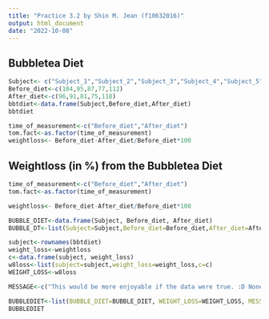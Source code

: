 ```yaml
---
title: "Practice 3.2 by Shin M. Jean (f10632016)"
output: html_document
date: "2022-10-08"
---
```


## **Bubbletea Diet**
```r
Subject<- c("Subject_1","Subject_2","Subject_3","Subject_4","Subject_5")
Before_diet<-c(104,95,87,77,112)
After_diet<-c(96,91,81,75,118)
bbtdiet<-data.frame(Subject,Before_diet,After_diet)
bbtdiet

time_of_measurement<-c("Before_diet","After_diet")
tom.fact<-as.factor(time_of_measurement)
weightloss<- Before_diet-After_diet/Before_diet*100

```
## **Weightloss (in %) from the Bubbletea Diet**

```r
time_of_measurement<-c("Before_diet","After_diet")
tom.fact<-as.factor(time_of_measurement)

weightloss<- Before_diet-After_diet/Before_diet*100

BUBBLE_DIET<-data.frame(Subject, Before_diet, After_diet)
BUBBLE_DT<-list(Subject=Subject,Before_diet=Before_diet,After_diet=After_diet)

subject<-rownames(bbtdiet)
weight_loss<-weightloss
c<-data.frame(subject, weight_loss)
w8loss<-list(subject=subject,weight_loss=weight_loss,c=c)
WEIGHT_LOSS<-w8loss

MESSAGE<-c("This would be more enjoyable if the data were true. :D Nonetheless, this is such a nice practice!")

BUBBLEDIET<-list(BUBBLE_DIET=BUBBLE_DIET, WEIGHT_LOSS=WEIGHT_LOSS, MESSAGE=MESSAGE)
BUBBLEDIET
```
